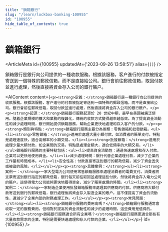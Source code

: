 ```yaml
---
title: "鎖箱銀行"
slug: "/learn/lockbox-banking-100955"
id: "100955"
hide_table_of_contents: true
---
```



# 鎖箱銀行

<ArticleMeta id={100955} updatedAt={'2023-09-26 13:58:51'} alias={`[]`} />
<div className='border-solid border-b border-t-0 my-4 border-[var(--ifm-color-gray-300)]' />

鎖箱銀行是銀行向公司提供的一種收款服務。根據該服務，客户進行的付款被指定寄送到一個特殊的郵政信箱，而不是直接給公司。銀行會前往郵政信箱，取回付款並進行處理，然後直接將資金存入公司的銀行賬户。

<AIContent content={`<p><strong>定義：</strong>鎖箱銀行是一種銀行向公司提供的收款服務。根據該服務，客户進行的付款被指定寄送到一個特殊的郵政信箱，而不是直接給公司。銀行會前往郵政信箱，取回付款並進行處理，然後直接將資金存入公司的銀行賬户。</p><p><strong>起源：</strong>鎖箱銀行服務起源於 20 世紀中期，最早在美國被廣泛使用。隨着企業規模的擴大和業務的複雜化，傳統的收款方式變得越來越低效。為了提高資金流動性和減少處理時間，銀行開始提供鎖箱服務，幫助企業更快地處理和存入客户的付款。</p><p><strong>類別與特點：</strong>鎖箱銀行服務主要分為兩類：零售鎖箱和批發鎖箱。<ul><li><strong>零售鎖箱：</strong>適用於處理大量小額付款，如消費者的賬單支付。特點是處理速度快，適合高頻率的小額交易。</li><li><strong>批發鎖箱：</strong>適用於處理少量大額付款，如企業間的交易。特點是處理金額大，適合低頻率的大額交易。</li></ul>鎖箱銀行服務的主要特點包括：<ul><li>提高資金流動性：通過快速處理和存入付款，企業可以更快地使用資金。</li><li>減少處理時間：銀行代替企業處理付款，減少了企業的工作量和時間成本。</li><li>安全性高：付款直接寄送到銀行的郵政信箱，減少了資金丟失或被盜的風險。</li></ul></p><p><strong>具體案例：</strong><ul><li><strong>案例一：</strong>一家大型電力公司使用零售鎖箱服務來處理消費者的電費支付。消費者將支票寄送到銀行指定的郵政信箱，銀行每天前往取回並處理這些付款，然後將資金存入電力公司的賬户。這使得電力公司能夠更快地獲得資金，減少了賬單處理的時間。</li><li><strong>案例二：</strong>一家制造企業使用批發鎖箱服務來處理其供應商的付款。供應商將大額付款寄送到銀行的郵政信箱，銀行處理後將資金存入製造企業的賬户。這不僅提高了資金的流動性，還減少了企業內部的財務處理工作。</li></ul></p><p><strong>常見問題：</strong><ul><li><strong>鎖箱銀行服務的費用高嗎？</strong>鎖箱銀行服務通常會收取一定的服務費用，但相對於提高的資金流動性和減少的處理時間，這些費用是值得的。</li><li><strong>鎖箱銀行服務適合所有企業嗎？</strong>鎖箱銀行服務更適合那些有大量收款需求的企業，特別是需要快速處理和存入付款的企業。</li></ul></p>`} id={100955} />
